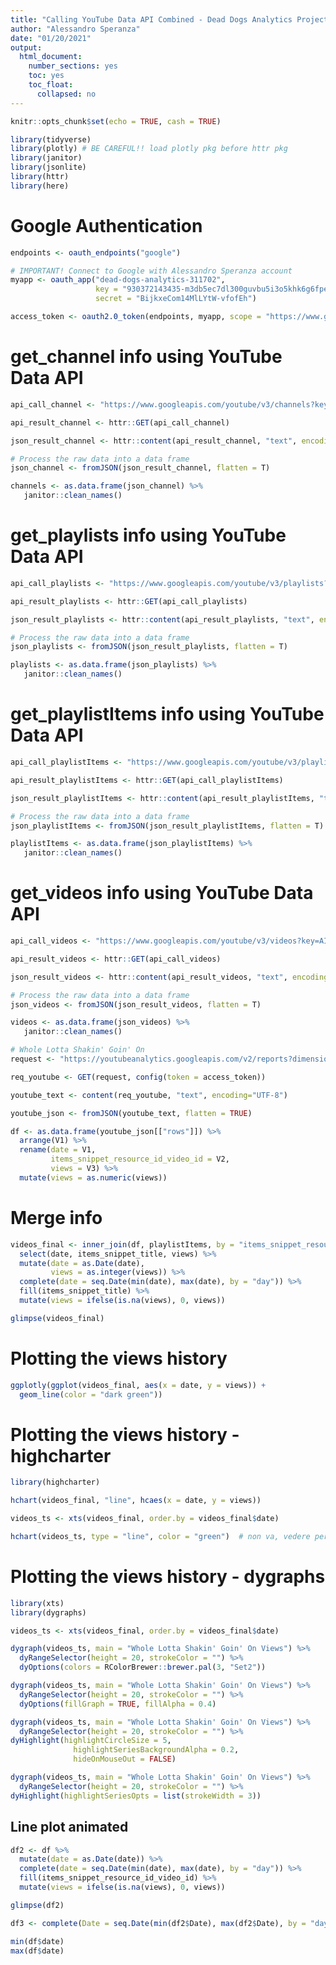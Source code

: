```yaml
---
title: "Calling YouTube Data API Combined - Dead Dogs Analytics Project"
author: "Alessandro Speranza"
date: "01/20/2021"
output:
  html_document:
    number_sections: yes
    toc: yes
    toc_float:
      collapsed: no
---
```


```r
knitr::opts_chunk$set(echo = TRUE, cash = TRUE)
```

```r
library(tidyverse)
library(plotly) # BE CAREFUL!! load plotly pkg before httr pkg
library(janitor)
library(jsonlite)
library(httr)
library(here)
```

# Google Authentication
```r
endpoints <- oauth_endpoints("google")

# IMPORTANT! Connect to Google with Alessandro Speranza account
myapp <- oauth_app("dead-dogs-analytics-311702",
                   key = "930372143435-m3db5ec7dl300guvbu5i3o5khk6g6fpe.apps.googleusercontent.com",
                   secret = "BijkxeCom14MlLYtW-vfofEh")

access_token <- oauth2.0_token(endpoints, myapp, scope = "https://www.googleapis.com/auth/yt-analytics.readonly")
```


# get_channel info using YouTube Data API
```r
api_call_channel <- "https://www.googleapis.com/youtube/v3/channels?key=AIzaSyCviXCt3rQPfDaNvuFIaWCE24gNx7q0Dfs&id=UC6CV_32l8omBfcliOOQnIew&part=snippet,contentDetails,statistics&maxResults=15"

api_result_channel <- httr::GET(api_call_channel)

json_result_channel <- httr::content(api_result_channel, "text", encoding="UTF-8")

# Process the raw data into a data frame
json_channel <- fromJSON(json_result_channel, flatten = T)

channels <- as.data.frame(json_channel) %>% 
   janitor::clean_names()
```

# get_playlists info using YouTube Data API
```r
api_call_playlists <- "https://www.googleapis.com/youtube/v3/playlists?key=AIzaSyCviXCt3rQPfDaNvuFIaWCE24gNx7q0Dfs&channelId=UC6CV_32l8omBfcliOOQnIew&part=snippet,contentDetails,player,status&maxResults=15"

api_result_playlists <- httr::GET(api_call_playlists)

json_result_playlists <- httr::content(api_result_playlists, "text", encoding="UTF-8")

# Process the raw data into a data frame
json_playlists <- fromJSON(json_result_playlists, flatten = T)

playlists <- as.data.frame(json_playlists) %>% 
   janitor::clean_names()
```

# get_playlistItems info using YouTube Data API
```r
api_call_playlistItems <- "https://www.googleapis.com/youtube/v3/playlistItems?key=AIzaSyCviXCt3rQPfDaNvuFIaWCE24gNx7q0Dfs&playlistId=PLhIw1_0YGPETya3CXmcudNLE0edFQ3307&part=snippet,status&maxResults=50"

api_result_playlistItems <- httr::GET(api_call_playlistItems)

json_result_playlistItems <- httr::content(api_result_playlistItems, "text", encoding="UTF-8")

# Process the raw data into a data frame
json_playlistItems <- fromJSON(json_result_playlistItems, flatten = T)

playlistItems <- as.data.frame(json_playlistItems) %>% 
   janitor::clean_names()
```

# get_videos info using YouTube Data API
```r
api_call_videos <- "https://www.googleapis.com/youtube/v3/videos?key=AIzaSyCviXCt3rQPfDaNvuFIaWCE24gNx7q0Dfs&id=rZfCO3Jxb5E&part=statistics&maxResults=50"

api_result_videos <- httr::GET(api_call_videos)

json_result_videos <- httr::content(api_result_videos, "text", encoding="UTF-8")

# Process the raw data into a data frame
json_videos <- fromJSON(json_result_videos, flatten = T)

videos <- as.data.frame(json_videos) %>% 
   janitor::clean_names()
```



```r
# Whole Lotta Shakin' Goin' On
request <- "https://youtubeanalytics.googleapis.com/v2/reports?dimensions=day,video&metrics=views&filters=video==rZfCO3Jxb5E&maxResults=500&sort=-day&startDate=2015-01-01&endDate=2099-12-31&ids=channel==MINE"

req_youtube <- GET(request, config(token = access_token))

youtube_text <- content(req_youtube, "text", encoding="UTF-8")

youtube_json <- fromJSON(youtube_text, flatten = TRUE)

df <- as.data.frame(youtube_json[["rows"]]) %>% 
  arrange(V1) %>%
  rename(date = V1,
         items_snippet_resource_id_video_id = V2,
         views = V3) %>%
  mutate(views = as.numeric(views))
```

# Merge info
```r
videos_final <- inner_join(df, playlistItems, by = "items_snippet_resource_id_video_id") %>%
  select(date, items_snippet_title, views) %>% 
  mutate(date = as.Date(date),
         views = as.integer(views)) %>% 
  complete(date = seq.Date(min(date), max(date), by = "day")) %>% 
  fill(items_snippet_title) %>% 
  mutate(views = ifelse(is.na(views), 0, views))

glimpse(videos_final)
```

# Plotting the views history
```r
ggplotly(ggplot(videos_final, aes(x = date, y = views)) +
  geom_line(color = "dark green"))
```

# Plotting the views history - highcharter
```r
library(highcharter)

hchart(videos_final, "line", hcaes(x = date, y = views))

videos_ts <- xts(videos_final, order.by = videos_final$date)

hchart(videos_ts, type = "line", color = "green")  # non va, vedere perche' --->>> MOLTO BELLO
```

# Plotting the views history - dygraphs

```r
library(xts)
library(dygraphs)

videos_ts <- xts(videos_final, order.by = videos_final$date)

dygraph(videos_ts, main = "Whole Lotta Shakin' Goin' On Views") %>% 
  dyRangeSelector(height = 20, strokeColor = "") %>% 
  dyOptions(colors = RColorBrewer::brewer.pal(3, "Set2"))

dygraph(videos_ts, main = "Whole Lotta Shakin' Goin' On Views") %>% 
  dyRangeSelector(height = 20, strokeColor = "") %>% 
  dyOptions(fillGraph = TRUE, fillAlpha = 0.4)

dygraph(videos_ts, main = "Whole Lotta Shakin' Goin' On Views") %>% 
  dyRangeSelector(height = 20, strokeColor = "") %>% 
dyHighlight(highlightCircleSize = 5, 
              highlightSeriesBackgroundAlpha = 0.2,
              hideOnMouseOut = FALSE)

dygraph(videos_ts, main = "Whole Lotta Shakin' Goin' On Views") %>% 
  dyRangeSelector(height = 20, strokeColor = "") %>% 
dyHighlight(highlightSeriesOpts = list(strokeWidth = 3))
```


## Line plot animated
```r
df2 <- df %>% 
  mutate(date = as.Date(date)) %>% 
  complete(date = seq.Date(min(date), max(date), by = "day")) %>% 
  fill(items_snippet_resource_id_video_id) %>% 
  mutate(views = ifelse(is.na(views), 0, views))

glimpse(df2)

df3 <- complete(Date = seq.Date(min(df2$Date), max(df2$Date), by = "day"))

min(df$date)
max(df$date)
```



